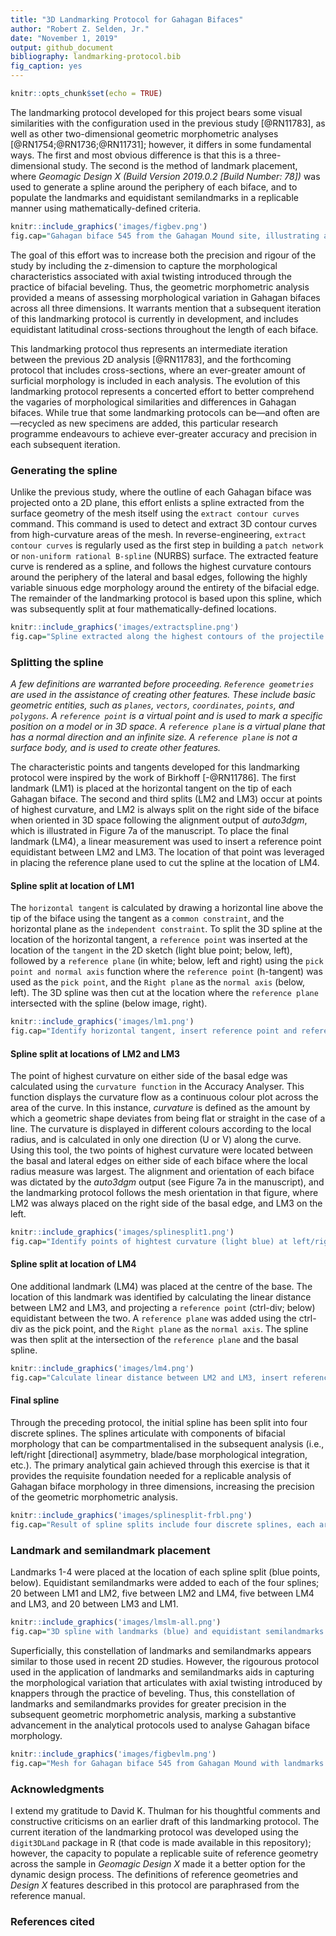 ```yaml
---
title: "3D Landmarking Protocol for Gahagan Bifaces"
author: "Robert Z. Selden, Jr."
date: "November 1, 2019"
output: github_document
bibliography: landmarking-protocol.bib
fig_caption: yes
---
```


```r
knitr::opts_chunk$set(echo = TRUE)
```

The landmarking protocol developed for this project bears some visual similarities with the configuration used in the previous study [@RN11783], as well as other two-dimensional geometric morphometric analyses [@RN1754;@RN1736;@RN11731]; however, it differs in some fundamental ways. The first and most obvious difference is that this is a three-dimensional study. The second is the method of landmark placement, where _Geomagic Design X (Build Version 2019.0.2 [Build Number: 78])_ was used to generate a spline around the periphery of each biface, and to populate the landmarks and equidistant semilandmarks in a replicable manner using mathematically-defined criteria.

```r
knitr::include_graphics('images/figbev.png')
fig.cap="Gahagan biface 545 from the Gahagan Mound site, illustrating axial twisting. \\label{figbev}"
```

The goal of this effort was to increase both the precision and rigour of the study by including the z-dimension to capture the morphological characteristics associated with axial twisting introduced through the practice of bifacial beveling. Thus, the geometric morphometric analysis provided a means of assessing morphological variation in Gahagan bifaces across all three dimensions. It warrants mention that a subsequent iteration of this landmarking protocol is currently in development, and includes equidistant latitudinal cross-sections throughout the length of each biface. 

This landmarking protocol thus represents an intermediate iteration between the previous 2D analysis [@RN11783], and the forthcoming protocol that includes cross-sections, where an ever-greater amount of surficial morphology is included in each analysis. The evolution of this landmarking protocol represents a concerted effort to better comprehend the vagaries of morphological similarities and differences in Gahagan bifaces. While true that some landmarking protocols can be---and often are---recycled as new specimens are added, this particular research programme endeavours to achieve ever-greater accuracy and precision in each subsequent iteration.

### Generating the spline

Unlike the previous study, where the outline of each Gahagan biface was projected onto a 2D plane, this effort enlists a spline extracted from the surface geometry of the mesh itself using the `extract contour curves` command. This command is used to detect and extract 3D contour curves from high-curvature areas of the mesh. In reverse-engineering, `extract contour curves` is regularly used as the first step in building a `patch network` or `non-uniform rational B-spline` (NURBS) surface. The extracted feature curve is rendered as a spline, and follows the highest curvature contours around the periphery of the lateral and basal edges, following the highly variable sinuous edge morphology around the entirety of the bifacial edge. The remainder of the landmarking protocol is based upon this spline, which was subsequently split at four mathematically-defined locations.

```r
knitr::include_graphics('images/extractspline.png')
fig.cap="Spline extracted along the highest contours of the projectile. \\label{figspline}"
```

### Splitting the spline

_A few definitions are warranted before proceeding. `Reference geometries` are used in the assistance of creating other features. These include basic geometric entities, such as `planes`, `vectors`, `coordinates`, `points`, and `polygons`. A `reference point` is a virtual point and is used to mark a specific position on a model or in 3D space. A `reference plane` is a virtual plane that has a normal direction and an infinite size. A `reference plane` is not a surface body, and is used to create other features._ 

The characteristic points and tangents developed for this landmarking protocol were inspired by the work of Birkhoff [-@RN11786]. The first landmark (LM1) is placed at the horizontal tangent on the tip of each Gahagan biface. The second and third splits (LM2 and LM3) occur at points of highest curvature, and LM2 is always split on the right side of the biface when oriented in 3D space following the alignment output of _auto3dgm_, which is illustrated in Figure 7a of the manuscript. To place the final landmark (LM4), a linear measurement was used to insert a reference point equidistant between LM2 and LM3. The location of that point was leveraged in placing the reference plane used to cut the spline at the location of LM4.

#### Spline split at location of LM1

The `horizontal tangent` is calculated by drawing a horizontal line above the tip of the biface using the tangent as a `common constraint`, and the horizontal plane as the `independent constraint`. To split the 3D spline at the location of the horizontal tangent, a `reference point` was inserted at the location of the `tangent` in the 2D sketch (light blue point; below, left), followed by a `reference plane` (in white; below, left and right) using the `pick point and normal axis` function where the `reference point` (h-tangent) was used as the `pick point`, and the `Right plane` as the `normal axis` (below, left). The 3D spline was then cut at the location where the `reference plane` intersected with the spline (below image, right).

```r
knitr::include_graphics('images/lm1.png')
fig.cap="Identify horizontal tangent, insert reference point and reference plane (left). Use reference plane to cut spline at the location of the horizontal tangent (right). \\label{figlm1}"
```

#### Spline split at locations of LM2 and LM3

The point of highest curvature on either side of the basal edge was calculated using the `curvature function` in the Accuracy Analyser. This function displays the curvature flow as a continuous colour plot across the area of the curve. In this instance, _curvature_ is defined as the amount by which a geometric shape deviates from being flat or straight in the case of a line. The curvature is displayed in different colours according to the local radius, and is calculated in only one direction (U or V) along the curve. Using this tool, the two points of highest curvature were located between the basal and lateral edges on either side of each biface where the local radius measure was largest. The alignment and orientation of each biface was dictated by the _auto3dgm_ output (see Figure 7a in the manuscript), and the landmarking protocol follows the mesh orientation in that figure, where LM2 was always placed on the right side of the basal edge, and LM3 on the left.

```r
knitr::include_graphics('images/splinesplit1.png')
fig.cap="Identify points of hightest curvature (light blue) at left/right intersection of lateral and basal edges. \\label{figsplinesplitlr}"
```

#### Spline split at location of LM4

One additional landmark (LM4) was placed at the centre of the base. The location of this landmark was identified by calculating the linear distance between LM2 and LM3, and projecting a `reference point` (ctrl-div; below) equidistant between the two. A `reference plane` was added using the ctrl-div as the pick point, and the `Right plane` as the `normal axis`. The spline was then split at the intersection of the `reference plane` and the basal spline.

```r
knitr::include_graphics('images/lm4.png')
fig.cap="Calculate linear distance between LM2 and LM3, insert reference plane coplanar to Right plane equidistant between LM2 and LM3, and use the reference plane to cut the spline.  \\label{figlm4}"
```

#### Final spline

Through the preceding protocol, the initial spline has been split into four discrete splines. The splines articulate with components of bifacial morphology that can be compartmentalised in the subsequent analysis (i.e., left/right [directional] asymmetry, blade/base morphological integration, etc.). The primary analytical gain achieved through this exercise is that it provides the requisite foundation needed for a replicable analysis of Gahagan biface morphology in three dimensions, increasing the precision of the geometric morphometric analysis.

```r
knitr::include_graphics('images/splinesplit-frbl.png')
fig.cap="Result of spline splits include four discrete splines, each articulating with a potential region of analytical interest. \\label{figsplinesplit-frbl}"
```

### Landmark and semilandmark placement

Landmarks 1-4 were placed at the location of each spline split (blue points, below). Equidistant semilandmarks were added to each of the four splines; 20 between LM1 and LM2, five between LM2 and LM4, five between LM4 and LM3, and 20 between LM3 and LM1.

```r
knitr::include_graphics('images/lmslm-all.png')
fig.cap="3D spline with landmarks (blue) and equidistant semilandmarks (white) applied, with top, right, and front planes. Semilandmarks are renumbered in post.  \\label{figlmslm-all}"
```

Superficially, this constellation of landmarks and semilandmarks appears similar to those used in recent 2D studies. However, the rigourous protocol used in the application of landmarks and semilandmarks aids in capturing the morphological variation that articulates with axial twisting introduced by knappers through the practice of beveling. Thus, this constellation of landmarks and semilandmarks provides for greater precision in the subsequent geometric morphometric analysis, marking a substantive advancement in the analytical protocols used to analyse Gahagan biface morphology.

```r
knitr::include_graphics('images/figbevlm.png')
fig.cap="Mesh for Gahagan biface 545 from Gahagan Mound with landmarks and equidistant semilandmarks applied. \\label{figbevlm}"
```

### Acknowledgments

I extend my gratitude to David K. Thulman for his thoughtful comments and constructive criticisms on an earlier draft of this landmarking protocol. The current iteration of the landmarking protocol was developed using the `digit3DLand` package in R (that code is made available in this repository); however, the capacity to populate a replicable suite of reference geometry across the sample in _Geomagic Design X_ made it a better option for the dynamic design process. The definitions of reference geometries and _Design X_ features described in this protocol are paraphrased from the reference manual.

### References cited
